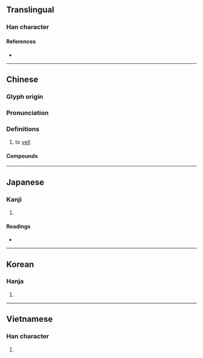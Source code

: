 {{character info/new}}
{{character info/new|194619}}
==Translingual==

===Han character===
{{Han char|rn=30|rad=口|as=03|sn=6|four=62032|canj=RVI|ids=⿰口幺}}

====References====
* {{Han ref|kx=0174.200|dkj=03283|dj=0387.130|hdz=10584.120|uh=5406|ud=21510|bh=A65B|bd=42587}}

----

==Chinese==
{{zh-forms}}

===Glyph origin===
{{Han etym}}

===Pronunciation===
{{zh-pron
|m=yāo
|c=jiu1
|mn=ml:iau/qz,xm,zz:io
|oc=y
|cat=v
}}

===Definitions===
{{zh-hanzi}}

# to [[yell]]

====Compounds====
{{zh-der|大吆小喝|喝五吆三|喝吆|吆三喝四|吆五喝六|大聲吆喝|吆喝|吆呼}}

----

==Japanese==

===Kanji===
{{ja-kanji|grade=|rs=口03}}

# {{defn|lang=ja|sort=口03}}

====Readings====
* {{ja-readings|on=[[よう]] (yō)|kun=[[こえ]] (koe), [[こごえ]] (kogoe)}}

----

==Korean==

===Hanja===
{{ko-hanja|hangeul=요|rv=yo|mr=yo}}

# {{defn|lang=ko|sort=口03}}

----

==Vietnamese==

===Han character===
{{vi-hantu|yêu|rs=口03}}

# {{defn|vi}}
